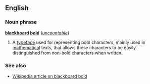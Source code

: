 ==English==
===Noun phrase===
'''[[blackboard]] [[bold]]''' (''[[uncountable]]'')

#A [[typeface]] used for representing bold characters, mainly used in [[mathematical]] texts, that allows these characters to be easily distinguished from non-bold characters when written.

===See also===
*[[w:blackboard bold|Wikipedia article on blackboard bold]]